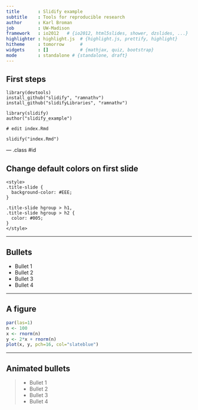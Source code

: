 ```yaml
---
title       : Slidify example
subtitle    : Tools for reproducible research
author      : Karl Broman
job         : UW-Madison
framework   : io2012   # {io2012, html5slides, shower, dzslides, ...}
highlighter : highlight.js  # {highlight.js, prettify, highlight}
hitheme     : tomorrow      # 
widgets     : []            # {mathjax, quiz, bootstrap}
mode        : standalone # {standalone, draft}
---
```


<style>
.title-slide {
  background-color: #EEE;
}
  
.title-slide hgroup > h1, 
.title-slide hgroup > h2 {
  color: #005;
}
</style>

## First steps

    library(devtools)
    install_github("slidify", "ramnathv")
    install_github("slidifyLibraries", "ramnathv")

    library(slidify)
    author("slidify_example")

    # edit index.Rmd

    slidify("index.Rmd")

--- .class #id 

## Change default colors on first slide

    <style>
    .title-slide {
      background-color: #EEE;
    }
  
    .title-slide hgroup > h1, 
    .title-slide hgroup > h2 {
      color: #005;
    }
    </style>


---

## Bullets

- Bullet 1
- Bullet 2
- Bullet 3
- Bullet 4

---

## A figure

```r
par(las=1)
n <- 100
x <- rnorm(n)
y <- 2*x + rnorm(n)
plot(x, y, pch=16, col="slateblue")
```

---

## Animated bullets

> - Bullet 1
> - Bullet 2
> - Bullet 3
> - Bullet 4
